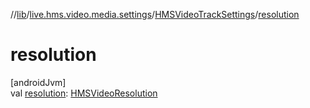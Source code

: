 //[lib](../../../index)/[live.hms.video.media.settings](../index)/[HMSVideoTrackSettings](index)/[resolution](resolution)

# resolution

[androidJvm]\
val [resolution](resolution): [HMSVideoResolution](../-h-m-s-video-resolution/index)

